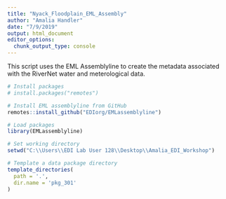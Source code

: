 ```yaml
---
title: "Nyack_Floodplain_EML_Assembly"
author: "Amalia Handler"
date: "7/9/2019"
output: html_document
editor_options: 
  chunk_output_type: console
---
```


This script uses the EML Assemblyline to create the metadata associated with the RiverNet water and meterological data.

```r
# Install packages
# install.packages("remotes")

# Install EML assemblyline from GitHub
remotes::install_github("EDIorg/EMLassemblyline")

# Load packages
library(EMLassemblyline)

# Set working directory
setwd("C:\\Users\\EDI Lab User 128\\Desktop\\Amalia_EDI_Workshop")

# Template a data package directory
template_directories(
  path = '.',
  dir.name = 'pkg_301'
)


```

